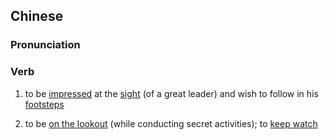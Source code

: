 {{also|望风}}
==Chinese==
{{zh-forms|s=望风}}

===Pronunciation===
{{zh-pron
|m=wàngfēng
|c=mong6 fung1
|mn=qz,xm,zz:bōng-hong
|cat=v
}}

===Verb===
{{zh-verb}}

# {{lb|zh|literary}} to be [[impress]]ed at the [[sight]] (of a great leader) and wish to follow in his [[footstep]]s
# to be [[on the lookout]] (while conducting secret activities); to [[keep watch]]